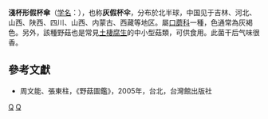 {{Speciesbox
| taxon = Pseudoclitocybe cyathiformis
| image = Pseudoclitocybe cyathiformis 031123Aw.jpg
| binomial_authority = (Bull.:Fr.) Sing.
| synonyms = 
''Cantharellula cyathiformis'' <small>(Bull.:Fr.) Sing.</small><br>
''Clitocybe cyathiformis'' <small>(Bull.Fr.) Kummer</small>
}}

'''淺杯形假杯傘'''（[[学名|学名]]：{{lang|la|''Pseudoclitocybe cyathiformis''}}），也称'''灰假杯伞'''，分布於北半球，中国见于吉林、河北、山西、陕西、四川、山西、内蒙古、西藏等地区。屬[[口蘑科|口蘑科]]一種，色通常為灰褐色。另外，該種野菇也是常見[[土棲腐生|土棲腐生]]的中小型菇類，可供食用。此菌干后气味很香。

==參考文獻==
*周文能、張東柱，《野菇圖鑑》，2005年，台北，台灣館出版社
{{Taxonbar|from=Q2591272}}

[[Category:假杯伞属|Q]]
[[Category:1786年描述的真菌|Q]]
